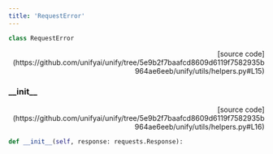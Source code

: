 ```yaml
---
title: 'RequestError'
---
```


```python
class RequestError
```

<p align="right">[source code](https://github.com/unifyai/unify/tree/5e9b2f7baafcd8609d6119f7582935b964ae6eeb/unify/utils/helpers.py#L15)</p>



### \_\_init\_\_

<p align="right">[source code](https://github.com/unifyai/unify/tree/5e9b2f7baafcd8609d6119f7582935b964ae6eeb/unify/utils/helpers.py#L16)</p>

```python
def __init__(self, response: requests.Response):
```

